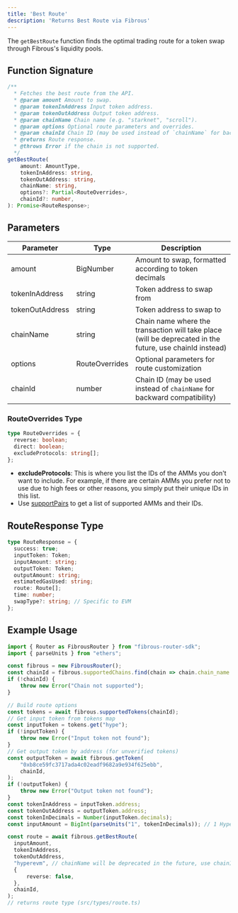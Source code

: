 ```yaml
---
title: 'Best Route'
description: 'Returns Best Route via Fibrous'
---
```


The `getBestRoute` function finds the optimal trading route for a token swap through Fibrous's liquidity pools.

## Function Signature

```typescript
/**
  * Fetches the best route from the API.
  * @param amount Amount to swap.
  * @param tokenInAddress Input token address.
  * @param tokenOutAddress Output token address.
  * @param chainName Chain name (e.g. "starknet", "scroll").
  * @param options Optional route parameters and overrides.
  * @param chainId Chain ID (may be used instead of `chainName` for backward compatibility).
  * @returns Route response.
  * @throws Error if the chain is not supported.
  */
getBestRoute(
    amount: AmountType,
    tokenInAddress: string,
    tokenOutAddress: string,
    chainName: string,
    options?: Partial<RouteOverrides>,
    chainId?: number,
): Promise<RouteResponse>;
```

## Parameters

| Parameter | Type | Description |
| --- | --- | --- |
| amount | BigNumber | Amount to swap, formatted according to token decimals |
| tokenInAddress | string | Token address to swap from |
| tokenOutAddress | string | Token address to swap to |
| chainName | string | Chain name where the transaction will take place (will be deprecated in the future, use chainId instead) |
| options | RouteOverrides | Optional parameters for route customization |
| chainId | number | Chain ID (may be used instead of `chainName` for backward compatibility) |

### RouteOverrides Type

```typescript
type RouteOverrides = {
  reverse: boolean;
  direct: boolean;
  excludeProtocols: string[];
};
```

- **excludeProtocols**: This is where you list the IDs of the AMMs you don't want to include. For example, if there are certain AMMs you prefer not to use due to high fees or other reasons, you simply put their unique IDs in this list.
- Use [supportPairs](/api-reference/starknet/endpoint/supportPairs) to get a list of supported AMMs and their IDs.

## RouteResponse Type

```typescript
type RouteResponse = {
  success: true;
  inputToken: Token;
  inputAmount: string;
  outputToken: Token;
  outputAmount: string;
  estimatedGasUsed: string;
  route: Route[];
  time: number;
  swapType?: string; // Specific to EVM
};
```

## Example Usage

```typescript
import { Router as FibrousRouter } from "fibrous-router-sdk";
import { parseUnits } from "ethers";

const fibrous = new FibrousRouter();
const chainId = fibrous.supportedChains.find(chain => chain.chain_name == "hyperevm")?.chain_id;
if (!chainId) {
    throw new Error("Chain not supported");
}

// Build route options
const tokens = await fibrous.supportedTokens(chainId);
// Get input token from tokens map
const inputToken = tokens.get("hype");
if (!inputToken) {
    throw new Error("Input token not found");
}
// Get output token by address (for unverified tokens)
const outputToken = await fibrous.getToken(
    "0xb8ce59fc3717ada4c02eadf9682a9e934f625ebb",
    chainId,
);
if (!outputToken) {
    throw new Error("Output token not found");
}
const tokenInAddress = inputToken.address;
const tokenOutAddress = outputToken.address;
const tokenInDecimals = Number(inputToken.decimals);
const inputAmount = BigInt(parseUnits("1", tokenInDecimals)); // 1 Hype

const route = await fibrous.getBestRoute(
  inputAmount,
  tokenInAddress,
  tokenOutAddress,
  "hyperevm", // chainName will be deprecated in the future, use chainId instead
  {
      reverse: false,
  },
  chainId,
);
// returns route type (src/types/route.ts)
```

